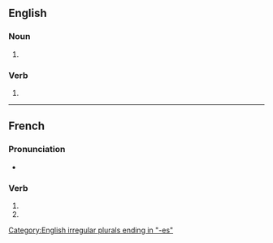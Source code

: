 {{also|anastomosés}}
==English==

===Noun===
{{head|en|noun plural form}}

# {{plural of|anastomosis|lang=en}}

===Verb===
{{head|en|verb form}}

# {{en-third-person singular of|anastomose}}

{{also|anastomosés}}

[[Category:English irregular plurals ending in "-es"]]

----

==French==

===Pronunciation===
* {{homophones|anastomose|anastomosent|lang=fr}}

===Verb===
{{fr-verb-form}}

# {{inflection of|anastomoser||2|s|pres|ind|lang=fr}}
# {{inflection of|anastomoser||2|s|pres|sub|lang=fr}}
